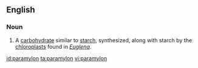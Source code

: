 ==English==

===Noun===
{{en-noun}}

# {{label|en|biochemistry}} A [[carbohydrate]] similar to [[starch]], synthesized, along with starch by the [[chloroplast]]s found in ''[[Euglena]]''.

[[id:paramylon]]
[[ta:paramylon]]
[[vi:paramylon]]